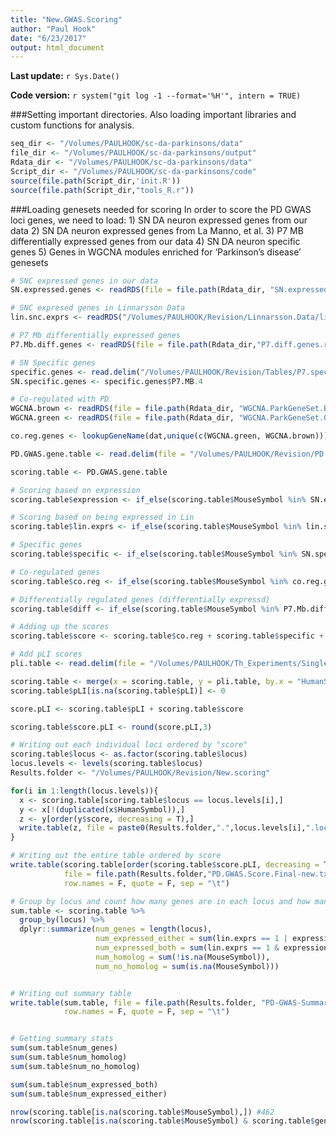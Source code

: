 ```yaml
---
title: "New.GWAS.Scoring"
author: "Paul Hook"
date: "6/23/2017"
output: html_document
---
```



**Last update:** `r Sys.Date()`

**Code version:** `r system("git log -1 --format='%H'", intern = TRUE)`

###Setting important directories. Also loading important libraries and custom functions for analysis.
```r
seq_dir <- "/Volumes/PAULHOOK/sc-da-parkinsons/data"
file_dir <- "/Volumes/PAULHOOK/sc-da-parkinsons/output"
Rdata_dir <- "/Volumes/PAULHOOK/sc-da-parkinsons/data"
Script_dir <- "/Volumes/PAULHOOK/sc-da-parkinsons/code"
source(file.path(Script_dir,'init.R'))
source(file.path(Script_dir,"tools_R.r"))
```

###Loading genesets needed for scoring
In order to score the PD GWAS loci genes, we need to load:
1) SN DA neuron expressed genes from our data
2) SN DA neuron expressed genes from La Manno, et al.
3) P7 MB differentially expressed genes from our data
4) SN DA neuron specific genes
5) Genes in WGCNA modules enriched for 'Parkinson's disease' genesets

```r
# SNC expressed genes in our data
SN.expressed.genes <- readRDS(file = file.path(Rdata_dir, "SN.expressed.genes.rds"))

# SNC expresed genes in Linnarsson Data
lin.snc.exprs <- readRDS("/Volumes/PAULHOOK/Revision/Linnarsson.Data/lin.snc.expressed.rds")

# P7 Mb differentially expressed genes
P7.Mb.diff.genes <- readRDS(file = file.path(Rdata_dir,"P7.diff.genes.rds"))

# SN Specific genes
specific.genes <- read.delim("/Volumes/PAULHOOK/Revision/Tables/P7.specific.genes.txt")
SN.specific.genes <- specific.genes$P7.MB.4

# Co-regulated with PD
WGCNA.brown <- readRDS(file = file.path(Rdata_dir, "WGCNA.ParkGeneSet.Brown.rds"))
WGCNA.green <- readRDS(file = file.path(Rdata_dir, "WGCNA.ParkGeneSet.Green.rds"))

co.reg.genes <- lookupGeneName(dat,unique(c(WGCNA.green, WGCNA.brown)))
```

```r

PD.GWAS.gene.table <- read.delim(file = "/Volumes/PAULHOOK/Revision/PD.loci.genes.final-new.txt", header = T)

```

```r
scoring.table <- PD.GWAS.gene.table

# Scoring based on expression
scoring.table$expression <- if_else(scoring.table$MouseSymbol %in% SN.expressed.genes, 1, 0)

# Scoring based on being expressed in Lin
scoring.table$lin.exprs <- if_else(scoring.table$MouseSymbol %in% lin.snc.exprs, 1, 0)

# Specific genes
scoring.table$specific <- if_else(scoring.table$MouseSymbol %in% SN.specific.genes, 1, 0)

# Co-regulated genes
scoring.table$co.reg <- if_else(scoring.table$MouseSymbol %in% co.reg.genes, 1, 0)

# Differentially regulated genes (differentially expressd)
scoring.table$diff <- if_else(scoring.table$MouseSymbol %in% P7.Mb.diff.genes, 1, 0)

# Adding up the scores
scoring.table$score <- scoring.table$co.reg + scoring.table$specific + scoring.table$diff + scoring.table$lin.exprs + scoring.table$expression

# Add pLI scores
pli.table <- read.delim(file = "/Volumes/PAULHOOK/Th_Experiments/Single-Cell-RNA-seq/TADs/fordist_cleaned_exac_r03_march16_z_pli_rec_null_data.txt") %>% dplyr::select(gene, pLI)

scoring.table <- merge(x = scoring.table, y = pli.table, by.x = "HumanSymbol", by.y = "gene", all.x = T)
scoring.table$pLI[is.na(scoring.table$pLI)] <- 0

score.pLI <- scoring.table$pLI + scoring.table$score

scoring.table$score.pLI <- round(score.pLI,3)

```

```r
# Writing out each individual loci ordered by "score"
scoring.table$locus <- as.factor(scoring.table$locus)
locus.levels <- levels(scoring.table$locus)
Results.folder <- "/Volumes/PAULHOOK/Revision/New.scoring"

for(i in 1:length(locus.levels)){
  x <- scoring.table[scoring.table$locus == locus.levels[i],]
  y <- x[!(duplicated(x$HumanSymbol)),]
  z <- y[order(y$score, decreasing = T),]
  write.table(z, file = paste0(Results.folder,".",locus.levels[i],".locus-new.txt"), row.names = F, quote = F, sep = "\t")
}

# Writing out the entire table ordered by score
write.table(scoring.table[order(scoring.table$score.pLI, decreasing = T),],
            file = file.path(Results.folder,"PD.GWAS.Score.Final-new.txt"),
            row.names = F, quote = F, sep = "\t")
```

```r
# Group by locus and count how many genes are in each locus and how many are expressed in either
sum.table <- scoring.table %>% 
  group_by(locus) %>% 
  dplyr::summarize(num_genes = length(locus),
                   num_expressed_either = sum(lin.exprs == 1 | expression == 1),
                   num_expressed_both = sum(lin.exprs == 1 & expression == 1),
                   num_homolog = sum(!is.na(MouseSymbol)),
                   num_no_homolog = sum(is.na(MouseSymbol)))


# Writing out summary table
write.table(sum.table, file = file.path(Results.folder, "PD-GWAS-Summary-Table-new.txt"),
            row.names = F, quote = F, sep = "\t")


# Getting summary stats
sum(sum.table$num_genes)
sum(sum.table$num_homolog)
sum(sum.table$num_no_homolog)

sum(sum.table$num_expressed_both)
sum(sum.table$num_expressed_either)

nrow(scoring.table[is.na(scoring.table$MouseSymbol),]) #462
nrow(scoring.table[is.na(scoring.table$MouseSymbol) & scoring.table$gene_biotype == "protein_coding",]) #87
```
